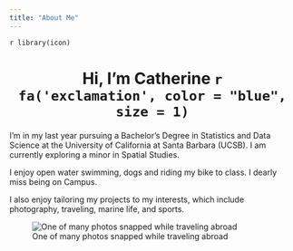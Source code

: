 ```yaml
---
title: "About Me"
---
```


`r library(icon)`
<center>
# Hi, I'm Catherine `r fa('exclamation', color = "blue", size = 1)`

</center>

 I'm in my last year pursuing a Bachelor’s Degree in Statistics and Data Science at the University of California at Santa Barbara (UCSB).  I am currently exploring a minor in Spatial Studies.

I enjoy open water swimming, dogs and riding my bike to class. I dearly miss being on Campus.

I also enjoy tailoring my projects to my interests, which include photography, traveling, marine life, and sports.

![One of many photos snapped while traveling abroad](img/OsakaCaslteLookout.jpg)